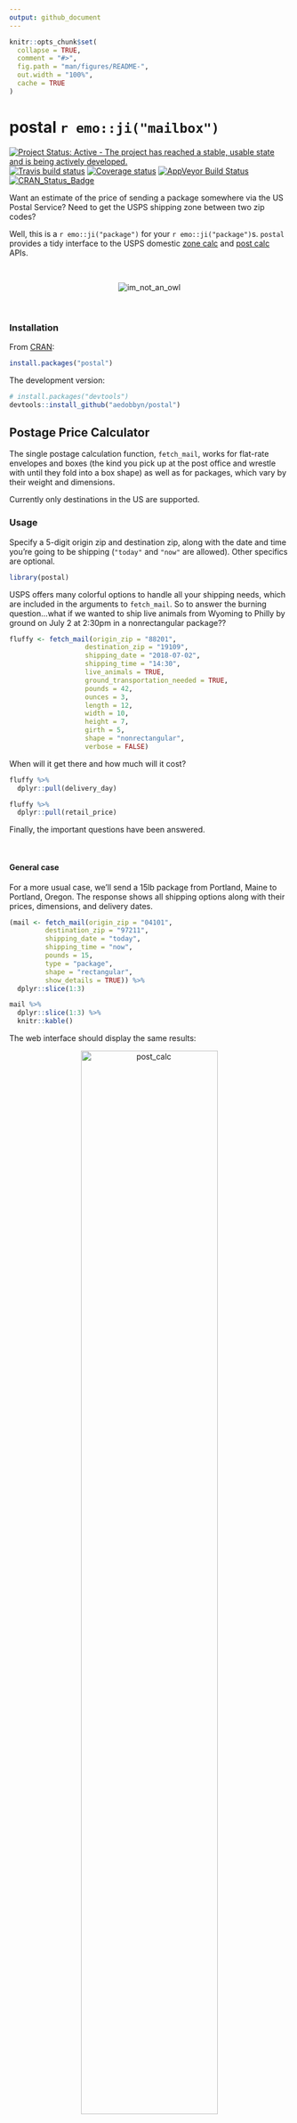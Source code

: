 ```yaml
---
output: github_document
---
```


```r
knitr::opts_chunk$set(
  collapse = TRUE,
  comment = "#>",
  fig.path = "man/figures/README-",
  out.width = "100%",
  cache = TRUE
)
```

# postal `r emo::ji("mailbox")`

[![Project Status: Active - The project has reached a stable, usable state and is being actively developed.](http://www.repostatus.org/badges/latest/active.svg)](http://www.repostatus.org/#active)
[![Travis build status](https://travis-ci.org/aedobbyn/postal.svg?branch=master)](https://travis-ci.org/aedobbyn/postal)
[![Coverage status](https://codecov.io/gh/aedobbyn/postal/branch/master/graph/badge.svg)](https://codecov.io/github/aedobbyn/postal?branch=master)
[![AppVeyor Build Status](https://ci.appveyor.com/api/projects/status/github/aedobbyn/postal?branch=master&svg=true)](https://ci.appveyor.com/project/aedobbyn/postal)
[![CRAN_Status_Badge](http://www.r-pkg.org/badges/version/postal)](https://cran.r-project.org/package=postal)

Want an estimate of the price of sending a package somewhere via the US Postal Service? Need to get the USPS shipping zone between two zip codes? 

Well, this is a `r emo::ji("package")` for your `r emo::ji("package")`s. `postal` provides a tidy interface to the USPS domestic [zone calc](https://postcalc.postal.com/DomesticZoneChart/) and [post calc](https://postcalc.postal.com/Calculator/) APIs. 

<br>

<p align="center">
  <img src="https://media.giphy.com/media/iVoiJfBtSsi0o/giphy.gif" alt="im_not_an_owl">
</p>


<br>

### Installation 

From [CRAN](https://cran.r-project.org/web/packages/postal/index.html):

```r
install.packages("postal")
```

The development version:

```r
# install.packages("devtools")
devtools::install_github("aedobbyn/postal")
```


## Postage Price Calculator

The single postage calculation function, `fetch_mail`, works for flat-rate envelopes and boxes (the kind you pick up at the post office and wrestle with until they fold into a box shape) as well as for packages, which vary by their weight and dimensions.

Currently only destinations in the US are supported.

### Usage

Specify a 5-digit origin zip and destination zip, along with the date and time you're going to be shipping (`"today"` and `"now"` are allowed). Other specifics are optional. 

```r
library(postal)
```

USPS offers many colorful options to handle all your shipping needs, which are included in the arguments to `fetch_mail`. So to answer the burning question...what if we wanted to ship live animals from Wyoming to Philly by ground on July 2 at 2:30pm in a nonrectangular package?? 

```r
fluffy <- fetch_mail(origin_zip = "88201", 
                   destination_zip = "19109", 
                   shipping_date = "2018-07-02", 
                   shipping_time = "14:30", 
                   live_animals = TRUE,
                   ground_transportation_needed = TRUE,
                   pounds = 42,
                   ounces = 3,
                   length = 12,
                   width = 10,
                   height = 7,
                   girth = 5,
                   shape = "nonrectangular",
                   verbose = FALSE)
```

When will it get there and how much will it cost?

```r
fluffy %>% 
  dplyr::pull(delivery_day)

fluffy %>% 
  dplyr::pull(retail_price)
```


Finally, the important questions have been answered.

<br>

#### General case

For a more usual case, we'll send a 15lb package from Portland, Maine to Portland, Oregon. The response shows all shipping options along with their prices, dimensions, and delivery dates. 

```r
(mail <- fetch_mail(origin_zip = "04101",
         destination_zip = "97211",
         shipping_date = "today",
         shipping_time = "now",
         pounds = 15,
         type = "package",
         shape = "rectangular",
         show_details = TRUE)) %>% 
  dplyr::slice(1:3)

mail %>% 
  dplyr::slice(1:3) %>% 
  knitr::kable()
```

The web interface should display the same results:

<p align="center">
  <img src="./man/figures/portland_to_portland.jpg" alt="post_calc" width="70%">
</p>

`fetch_mail` is a good option if you want to display data in the way USPS does. If you want to compute on prices and dates, you can tidy the dataframe by sending it into `scrub_mail`. 

`scrub_mail` replaces `"Not available"`s and empty strings with `NA`s, changes prices to numeric, splits delivery day into a date and time of day (we infer year by the current year and use the 24hr clock), and computes the delivery duration in days.

```r
mail %>% 
  scrub_mail() %>% 
  dplyr::slice(1:3) %>% 
  dplyr::select(
    delivery_date, delivery_by_time,
    delivery_duration, retail_price, 
    click_n_ship_price, dplyr::everything()
  )
```

<br>

#### Multiple inputs and error handling

These functions work on a single origin and single destination, but multiple can be mapped into a tidy dataframe. Important parts of the request  (`origin_zip`, `destination_zip`, `shipping_date`, and `shipping_time`) are included in the result, making it easier to distinguish different inputs from one another.

By default we try the API 3 times before giving up. You can modify that by changing `n_tries`. If after `n_tries` we still have an error (here, `"foo"` and `"bar"` are not good zips), a `"no_success"` row is returned so that we don't error out on the first failure.

```r
origins <- c("11238", "foo", "60647", "80222")
destinations <- c("98109", "94707", "bar", "04123")

purrr::map2_dfr(
  origins, destinations,
  fetch_mail,
  type = "box",
  n_tries = 3,
  verbose = FALSE
)
```


Similarly, if a response is received but no mail services are found, a dataframe with missing values is returned.

```r
fetch_mail(origin_zip = "04101",
         destination_zip = "97211",
         shipping_date = "3018-07-04",  # way in the future!
         type = "package",
         show_details = TRUE)
```

This approach makes takes care of much of the try-catching you might have to implement, with the aim of making it easier to request a lot of data in one go.

***

<br>

## Zones

Zones! A **zone** is a [representation of distance](https://ribbs.usps.gov/zone_charts/documents/tech_guides/ZoneChartExceptionsWebinar.pdf) between the origin and the destination zip codes. Zones are used in determining postage rates and delivery times. 

Sometimes you just need to know the shipping zone between your origin and destination. Or maybe between *all* origins and *all* destinations for some app you're building.

That doesn't sound so bad, but there are `99999^2` or 9,999,800,001 possible 5-digit origin-destination zip combinations in the US. The USPS [Zone Calc](https://postcalc.usps.com/DomesticZoneChart/) tool narrows down that space a bit by trimming zips to their first 3 digits. Every 5 digit zip's information is defined by its 3-digit prefix, except for 5-digit exceptions, which are noted.


### Usage

`fetch_zones_three_digit` lets you find the zone corresponding to a 3-digit origin zip prefix and one or many 3-digit destination zip prefixes.

```r
fetch_zones_three_digit(origin_zip = "123", 
            destination_zip = "581")
```


If no destination is supplied, all valid desination zips and zones are returned for the origin.

```r
fetch_zones_three_digit(origin_zip = "321")
```


<br>

#### Multiple zips

You can provide a vector of zips and map them nicely into a long dataframe. Here we ask for all destination zips for these three origin zips. 

If an origin zip is supplied that is [not in use](https://en.wikipedia.org/wiki/List_of_ZIP_code_prefixes), it is messaged and included in the output with `NA`s in the other columns. For example, the origin `"001"` is not a valid 3-digit zip prefix.


```r
origin_zips <- c("001", "271", "828")

origin_zips %>% 
  purrr::map_dfr(fetch_zones_three_digit)
```


Similarly, map over both origin and destination zips and end up at a dataframe. `verbose` gives you a play-by-play if you want it. (More on auto-prepending leading 0s to input zips in the [On Digits](https://github.com/aedobbyn/postal#on-digits) section below.)

```r
dest_zips <- c("867", "53", "09")

purrr::map2_dfr(origin_zips, dest_zips, 
                fetch_zones_three_digit,
                verbose = TRUE)
```



<br>
<br>

#### Ranges and other features

The USPS zone calc web interface displays zones only as they pertain to destination zip code *ranges*:

<p align="center">
  <img src="./man/figures/zone_calc.jpg" alt="zone_calc" width="70%">
</p>


<br>

If you prefer the range representation, you can set `as_range = TRUE`. Instead of a `dest_zip` column, you'll get a marker of the beginning of and end of the range in `dest_zip_start` and `dest_zip_end`.


```r
fetch_zones_three_digit("42", "42",
            as_range = TRUE)
```


<br>


### Details

You can optionally display other details about the zips, zones, and type of postage the zone designation applies to.

```r
fetch_zones_three_digit(origin_zip = "404",
            show_details = TRUE)  
```


Definitions of these details can be found in `zone_detail_definitions`.

```r
zone_detail_definitions %>% 
  knitr::kable() 
```


<br>

### On Digits

The API endpoint used in `fetch_zones_three_digit` accepts exactly 3 digits for the origin zip; it mostly returns 3 digit destination zips, but also some 5 digit exceptions. For that reason,

* If *fewer than 3 digits* are supplied, leading zeroes are added with a message
  * e.g. `"8"` becomes `"008"`
* If *more than 5 digits* are supplied, the zip is truncated to the first 5 with a warning
  * If the zip is an origin, only the first 3 of those 5 digits are sent to the API
  * If the zip is a destination, the `exact_destination` flag determines whether we results for the that destination's 3-digit prefix filter or filter to only the exact 5-digit destination

For example, when a 5-digit destination is supplied and `exact_destination` is `FALSE`, we include results for the destination `962` as well as for the exact one supplied, `96240`.

```r
fetch_zones_three_digit(origin_zip = "12358132134558", 
            destination_zip = "96240",
            exact_destination = FALSE)     
```

When `exact_destination` is `TRUE`, we filter only to `96240`, which is a 5 digit exception as its zone is different from its 3-digit prefix's.

```r
fetch_zones_three_digit(origin_zip = "12358132134558", 
            destination_zip = "96240",
            exact_destination = TRUE)  
```


<br>

#### I just want to supply 5 digits

`fetch_zones_three_digit` should cover most 5 digit cases and supply the most information when `show_details` is `TRUE`. 
But if you just want to use the equivalent of the ["Get Zone for ZIP Code Pair"](https://postcalc.usps.com/DomesticZoneChart/) tab, you can use `fetch_zones_five_digit`.

```r
fetch_zones_five_digit("31415", "92653")
```

Details given when `show_details = TRUE` in `fetch_zones_five_digit` are slightly different than they are for `fetch_zones_three_digit` (see [Details](https://github.com/aedobbyn/postal#details)).

<br>


### All of the data

If you want the most up-to-date zip-zone mappings, `fetch_all` allows you to use the 3 digit endpoint to fetch all possible origins and, optionally, write them to a CSV as you go.

By default we use every possible origin from `"000"` to `"999"`; as of now `"000"` through `"004"` are all not in use along with a smattering of others like `"404"` and `"867"` -- but who knows, they might be used in the future.

```r
fetch_all(all_possible_origins,
          sleep_time = 0.5,   # How long to sleep in between requests, on average
          write_to = "path/to/my/file.csv")
```


If there's a network error when grabbing a zip, we back off and try a few times and finally write `"no_success"` (rather than `NA`s which indicate that the origin zip is not in use) in the destination zip columns. 

What that looks like in the event we switch on the internet between asking for origin `"456"` and origin `"789"`: 

```r
tibble::tribble(
  ~"origin_zip", ~"dest_zip", ~"zone",
  "123", "no_success", "no_success",
  "456", "no_success", "no_success",
  "789", "005", "7",
  "789", "006", "8",
  "789", "007", "8",
  "789", "008", "8",
  "789", "009", "8",
  "789", "010", "7",
  "...", "...", "..."
)
```


The entire set is also made available from a read-only MySQL database, which you can connect to with these creds:

```
host: knotsql.cimbccxns4ka.us-east-2.rds.amazonaws.com
port: 3306
database: master
user: public
password: password
```

<br>

#### Or some of it, for free

Free as in even less effort than the free as in beer stuff up there. 

The `zips_zones_sample` dataset included in this package contains a random sample of 1,000,000 rows of all the 3 digit origin-destination pairs. Load it with:

```r
data(zips_zones_sample)
```


It's what you'd get by running `fetch_all(show_details = TRUE)`, waiting a while, and then taking a sample.

```r
zips_zones_sample
```


The sample is about a quarter of the total number of rows between all origin prefixes and all destination prefixes, plus the 5 digit exceptions (~4m rows). See it put to use in the [vignette](https://github.com/aedobbyn/postal/blob/dev/vignettes/getting-zoned.Rmd).


<br>

That's it! [Bug reports](https://github.com/aedobbyn/postal/issues) and PRs welcome! `r emo::ji("mailbox_with_mail")`

<p align="center">
  <img src="https://media.giphy.com/media/2fTYDdciZFEKZJgY7g/giphy.gif" alt="catch_mailman">
</p>


